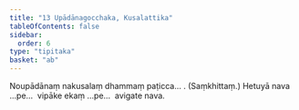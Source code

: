 ```yaml
---
title: "13 Upādānagocchaka, Kusalattika"
tableOfContents: false
sidebar:
  order: 6
type: "tipitaka"
basket: "ab"
---
```



<DynamicBreadcrumb />

<Division number="67">

<Paragraph number="167">
Noupādānaṃ nakusalaṃ dhammaṃ paṭicca… . (Saṃkhittaṃ.)
</Paragraph>

<Paragraph number="168">
Hetuyā nava …pe…  vipāke ekaṃ …pe…  avigate nava.
</Paragraph>
</Division>